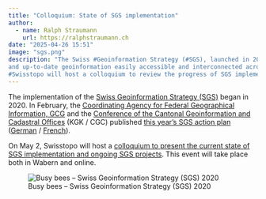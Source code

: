 ```yaml
---
title: "Colloquium: State of SGS implementation"
author:
  - name: Ralph Straumann
    url: https://ralphstraumann.ch
date: "2025-04-26 15:51"
image: "sgs.png"
description: "The Swiss #Geoinformation Strategy (#SGS), launched in 2020, aims to make reliable, detailed, 
and up-to-date geoinformation easily accessible and interconnected across #Switzerland. On May 2, 
#Swisstopo will host a colloquium to review the progress of SGS implementation and ongoing projects."
---
```


The implementation of the 
[Swiss Geoinformation Strategy (SGS)](https://www.geo.admin.ch/de/strategie-und-umsetzung) 
began in 2020. In February, the 
[Coordinating Agency for Federal Geographical Information, GCG](https://www.geo.admin.ch/en/organisation-names-departments-contacts) 
and the [Conference of the Cantonal Geoinformation and Cadastral Offices](https://www.kgk-cgc.ch) (KGK / CGC)
published [this year's SGS action plan](https://spatialists.ch/posts/2025/02-17-sgs-action-plan-2025/) 
([German](https://backend.geoinformation.ch/fileservice/sdweb-docs-prod-geoinformatch-files/files/2025/01/23/49235a42-7d56-4273-ae71-cebe5826e07f.pdf) / 
[French](https://backend.geoinformation.ch/fileservice/sdweb-docs-prod-geoinformatch-files/files/2025/01/23/e53a9a71-78da-463f-87fa-697cf4d9169b.pdf)).

On May 2, Swisstopo will host a [colloquium to present the current state of SGS 
implementation and ongoing SGS projects](https://www.swisstopo.admin.ch/de/strategie-geoinformation-schweiz). This event will take place both in Wabern and online.

![Busy bees – Swiss Geoinformation Strategy (SGS) 2020](sgs.png "Busy bees – Swiss Geoinformation Strategy (SGS) 2020")
